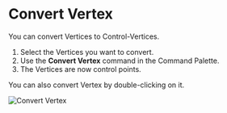 
# Convert Vertex

<Reference shortcut="" command="Convert Vertex" button="" />

You can convert Vertices to Control-Vertices.

1. Select the Vertices you want to convert.
2. Use the **Convert Vertex** command in the Command Palette.
3. The Vertices are now control points.

<Callout type="info" emoji="ℹ️">
  You can also convert Vertex by double-clicking on it.
</Callout>

![Convert Vertex](/img/convert-vertex.gif)









